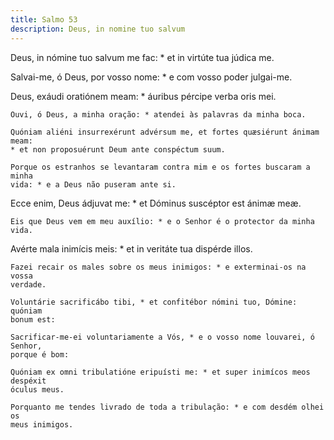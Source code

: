 ```yaml
---
title: Salmo 53
description: Deus, in nomine tuo salvum
---
```


<div class="side-by-side not-content">

Deus, in nómine tuo salvum me fac: * et in virtúte tua júdica me.

Salvai-me, ó Deus, por vosso nome: * e com vosso poder julgai-me.

Deus, exáudi oratiónem meam: * áuribus pércipe verba oris mei.

    Ouvi, ó Deus, a minha oração: * atendei às palavras da minha boca.

    Quóniam aliéni insurrexérunt advérsum me, et fortes quæsiérunt ánimam meam:
    * et non proposuérunt Deum ante conspéctum suum.

    Porque os estranhos se levantaram contra mim e os fortes buscaram a minha
    vida: * e a Deus não puseram ante si.

Ecce enim, Deus ádjuvat me: * et Dóminus suscéptor est ánimæ meæ.

    Eis que Deus vem em meu auxílio: * e o Senhor é o protector da minha vida.

Avérte mala inimícis meis: * et in veritáte tua dispérde illos.

    Fazei recair os males sobre os meus inimigos: * e exterminai-os na vossa
    verdade.

    Voluntárie sacrificábo tibi, * et confitébor nómini tuo, Dómine: quóniam
    bonum est:

    Sacrificar-me-ei voluntariamente a Vós, * e o vosso nome louvarei, ó Senhor,
    porque é bom:

    Quóniam ex omni tribulatióne eripuísti me: * et super inimícos meos despéxit
    óculus meus.

    Porquanto me tendes livrado de toda a tribulação: * e com desdém olhei os
    meus inimigos.

</div>
